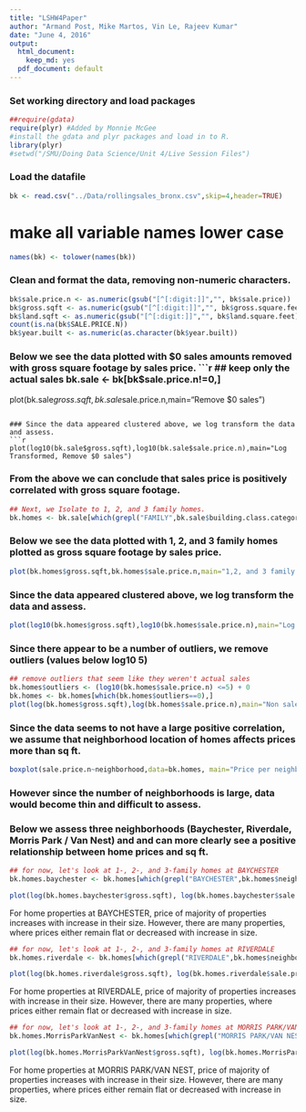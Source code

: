 ---
title: "LSHW4Paper"
author: "Armand Post, Mike Martos, Vin Le, Rajeev Kumar"
date: "June 4, 2016"
output:
  html_document:
    keep_md: yes
  pdf_document: default
---



### Set working directory and load packages
```{r, Load_libraries}
##require(gdata)
require(plyr) #Added by Monnie McGee
#install the gdata and plyr packages and load in to R.
library(plyr)
#setwd("/SMU/Doing Data Science/Unit 4/Live Session Files")
```


### Load the datafile
```{r, Load_CSV_file}
bk <- read.csv("../Data/rollingsales_bronx.csv",skip=4,header=TRUE)
```

# make all variable names lower case
```{r, To_lower_case}
names(bk) <- tolower(names(bk)) 
```

### Clean and format the data, removing non-numeric characters.
```{r, Remove_non_numeric_characters}
bk$sale.price.n <- as.numeric(gsub("[^[:digit:]]","", bk$sale.price))
bk$gross.sqft <- as.numeric(gsub("[^[:digit:]]","", bk$gross.square.feet))
bk$land.sqft <- as.numeric(gsub("[^[:digit:]]","", bk$land.square.feet))
count(is.na(bk$SALE.PRICE.N))
bk$year.built <- as.numeric(as.character(bk$year.built))
```

### Below we see the data plotted with $0 sales amounts removed with gross square footage by sales price.
```{r, Keep_only_sales}
## keep only the actual sales
bk.sale <- bk[bk$sale.price.n!=0,]
plot(bk.sale$gross.sqft,bk.sale$sale.price.n,main="Remove $0 sales")
```

### Since the data appeared clustered above, we log transform the data and assess.
```{r, plot_only_sales_log}
plot(log10(bk.sale$gross.sqft),log10(bk.sale$sale.price.n),main="Log Transformed, Remove $0 sales")
```



### From the above we can conclude that sales price is positively correlated with gross square footage.


```{r, Keep_family_type_buildings}
## Next, we Isolate to 1, 2, and 3 family homes.
bk.homes <- bk.sale[which(grepl("FAMILY",bk.sale$building.class.category)),]
```

### Below we see the data plotted with 1, 2, and 3 family homes plotted as gross square footage by sales price.
```{r, Plot_feet_price_nolog}
plot(bk.homes$gross.sqft,bk.homes$sale.price.n,main="1,2, and 3 family homes, non log transformed")
```

### Since the data appeared clustered above, we log transform the data and assess.

```{r, Plot_feet_price_only_homes_log}
plot(log10(bk.homes$gross.sqft),log10(bk.homes$sale.price.n),main="Log Transformed, 1, 2, 3 Family Homes")
```


### Since there appear to be a number of outliers, we remove outliers (values below log10 5)
```{r, Remove_outliers}
## remove outliers that seem like they weren't actual sales
bk.homes$outliers <- (log10(bk.homes$sale.price.n) <=5) + 0
bk.homes <- bk.homes[which(bk.homes$outliers==0),]
plot(log(bk.homes$gross.sqft),log(bk.homes$sale.price.n),main="Non sales removed")
```


### Since the data seems to not have a large positive correlation, we assume that neighborhood location of homes affects prices more than sq ft.
```{r, boxplot_price_neighborhood}
boxplot(sale.price.n~neighborhood,data=bk.homes, main="Price per neighborhood")
```


### However since the number of neighborhoods is large, data would become thin and difficult to assess.

### Below we assess three neighborhoods (Baychester, Riverdale, Morris Park / Van Nest) and and can more clearly see a positive relationship between home prices and sq ft.
```{r, baychester}
## for now, let's look at 1-, 2-, and 3-family homes at BAYCHESTER                                         
bk.homes.baychester <- bk.homes[which(grepl("BAYCHESTER",bk.homes$neighborhood)),]

plot(log(bk.homes.baychester$gross.sqft), log(bk.homes.baychester$sale.price.n),main="Baychester 1, 2 , & 3 family homes")

```

For home properties at BAYCHESTER, price of majority of properties increases with increase in their size. However, there are many properties, where prices either remain flat or decreased with increase in size.


```{r, riverdale}
## for now, let's look at 1-, 2-, and 3-family homes at RIVERDALE                                         
bk.homes.riverdale <- bk.homes[which(grepl("RIVERDALE",bk.homes$neighborhood)),]

plot(log(bk.homes.riverdale$gross.sqft), log(bk.homes.riverdale$sale.price.n),main="Riverdale 1, 2 , & 3 family homes")

```

For home properties at RIVERDALE, price of majority of properties increases with increase in their size. However, there are many properties, where prices either remain flat or decreased with increase in size.
```{r, Morris_Park}
## for now, let's look at 1-, 2-, and 3-family homes at MORRIS PARK/VAN NEST                                         
bk.homes.MorrisParkVanNest <- bk.homes[which(grepl("MORRIS PARK/VAN NEST",bk.homes$neighborhood)),]

plot(log(bk.homes.MorrisParkVanNest$gross.sqft), log(bk.homes.MorrisParkVanNest$sale.price.n),main="Morris Park / Van Nest 1, 2 , & 3 family homes")
```

For home properties at MORRIS PARK/VAN NEST, price of majority of properties increases with increase in their size. However, there are many properties, where prices either remain flat or decreased with increase in size.
